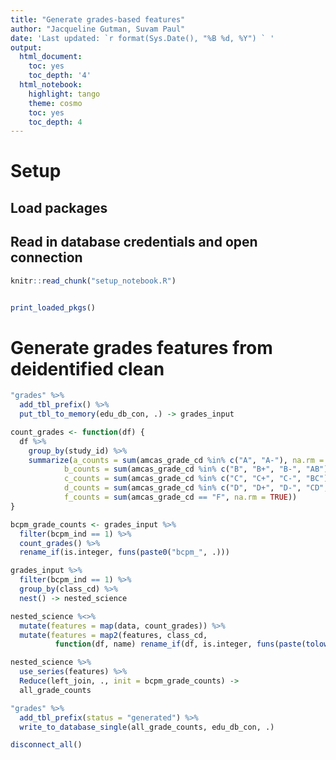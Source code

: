 ```yaml
---
title: "Generate grades-based features"
author: "Jacqueline Gutman, Suvam Paul"
date: 'Last updated: `r format(Sys.Date(), "%B %d, %Y") ` '
output:
  html_document:
    toc: yes
    toc_depth: '4'
  html_notebook:
    highlight: tango
    theme: cosmo
    toc: yes
    toc_depth: 4
---
```


# Setup
## Load packages
## Read in database credentials and open connection

```r
knitr::read_chunk("setup_notebook.R")
```

```r
```

```r
print_loaded_pkgs()
```

# Generate grades features from deidentified clean

```r
"grades" %>%
  add_tbl_prefix() %>%
  put_tbl_to_memory(edu_db_con, .) -> grades_input
```

```r
count_grades <- function(df) {
  df %>%
    group_by(study_id) %>%
    summarize(a_counts = sum(amcas_grade_cd %in% c("A", "A-"), na.rm = TRUE),
            b_counts = sum(amcas_grade_cd %in% c("B", "B+", "B-", "AB"), na.rm = TRUE),
            c_counts = sum(amcas_grade_cd %in% c("C", "C+", "C-", "BC"), na.rm = TRUE),
            d_counts = sum(amcas_grade_cd %in% c("D", "D+", "D-", "CD", "DE"), na.rm = TRUE),
            f_counts = sum(amcas_grade_cd == "F", na.rm = TRUE))
}

bcpm_grade_counts <- grades_input %>%
  filter(bcpm_ind == 1) %>%
  count_grades() %>%
  rename_if(is.integer, funs(paste0("bcpm_", .)))
```

```r
grades_input %>%
  filter(bcpm_ind == 1) %>%
  group_by(class_cd) %>%
  nest() -> nested_science

nested_science %<>%
  mutate(features = map(data, count_grades)) %>%
  mutate(features = map2(features, class_cd, 
          function(df, name) rename_if(df, is.integer, funs(paste(tolower(name), ., sep = "_"))))) 
```

```r
nested_science %>% 
  use_series(features) %>%
  Reduce(left_join, ., init = bcpm_grade_counts) -> 
  all_grade_counts
```

```r
"grades" %>%
  add_tbl_prefix(status = "generated") %>%
  write_to_database_single(all_grade_counts, edu_db_con, .)
```

```r
disconnect_all()
```

